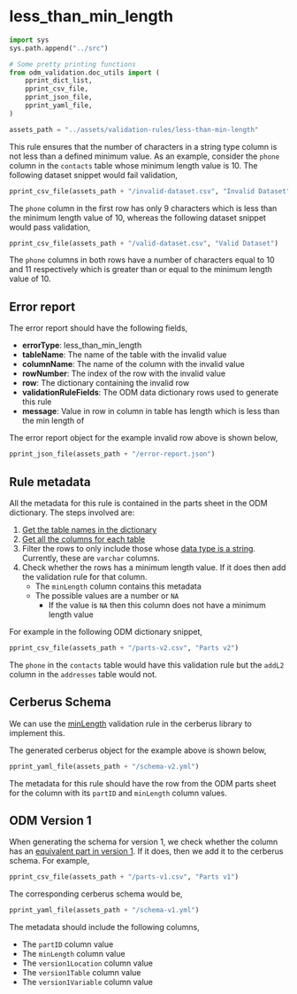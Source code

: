 # less_than_min_length

```python
import sys
sys.path.append("../src")

# Some pretty printing functions
from odm_validation.doc_utils import (
    pprint_dict_list,
    pprint_csv_file,
    pprint_json_file,
    pprint_yaml_file,
)

assets_path = "../assets/validation-rules/less-than-min-length"
```

This rule ensures that the number of characters in a string type column is not less than a defined minimum value. As an example, consider the `phone` column in the `contacts` table whose minimum length value is 10. The following dataset snippet would fail validation,

```python
pprint_csv_file(assets_path + "/invalid-dataset.csv", "Invalid Dataset")
```

The `phone` column in the first row has only 9 characters which is less than the minimum length value of 10, whereas the following dataset snippet would pass validation,

```python
pprint_csv_file(assets_path + "/valid-dataset.csv", "Valid Dataset")
```

The `phone` columns in both rows have a number of characters equal to 10 and 11 respectively which is greater than or equal to the minimum length value of 10.

## Error report

The error report should have the following fields,

* **errorType**: less_than_min_length
* **tableName**: The name of the table with the invalid value
* **columnName**: The name of the column with the invalid value
* **rowNumber**: The index of the row with the invalid value
* **row**: The dictionary containing the invalid row
* **validationRuleFields**: The ODM data dictionary rows used to generate this rule
* **message**: Value <invalid_value> in row <row_index> in column <column_name> in table <table_name> has length <invalid_length> which is less than the min length of <min_length>

The error report object for the example invalid row above is shown below,

```python
pprint_json_file(assets_path + "/error-report.json")
```

## Rule metadata

All the metadata for this rule is contained in the parts sheet in the ODM dictionary. The steps involved are:

1. [Get the table names in the dictionary](../specs/odm-how-tos.md#how-to-get-the-names-of-tables-that-are-part-of-the-odm)
2. [Get all the columns for each table](../specs/odm-how-tos.md#how-to-get-the-names-of-tables-that-are-part-of-the-odm)
3. Filter the rows to only include those whose [data type is a string](../specs/odm-how-tos.md#getting-the-data-type-for-a-column). Currently, these are `varchar` columns.
4. Check whether the rows has a minimum length value. If it does then add the validation rule for that column.
    * The `minLength` column contains this metadata
    * The possible values are a number or `NA`
        * If the value is `NA` then this column does not have a minimum length value

For example in the following ODM dictionary snippet,

```python
pprint_csv_file(assets_path + "/parts-v2.csv", "Parts v2")
```

The `phone` in the `contacts` table would have this validation rule but the `addL2` column in the `addresses` table would not.

## Cerberus Schema

We can use the [minLength](https://docs.python-cerberus.org/en/stable/validation-rules.html#minlength-maxlength) validation rule in the cerberus library to implement this.

The generated cerberus object for the example above is shown below,

```python
pprint_yaml_file(assets_path + "/schema-v2.yml")
```

The metadata for this rule should have the row from the ODM parts sheet for the column with its `partID` and `minLength` column values.

## ODM Version 1

When generating the schema for version 1, we check whether the column has an [equivalent part in version 1](../specs/odm-how-tos.md#getting-the-version-1-equivalent-for-a-part). If it does, then we add it to the cerberus schema. For example,

```python
pprint_csv_file(assets_path + "/parts-v1.csv", "Parts v1")
```

The corresponding cerberus schema would be,

```python
pprint_yaml_file(assets_path + "/schema-v1.yml")
```

The metadata should include the following columns,

* The `partID` column value
* The `minLength` column value
* The `version1Location` column value
* The `version1Table` column value
* The `version1Variable` column value
